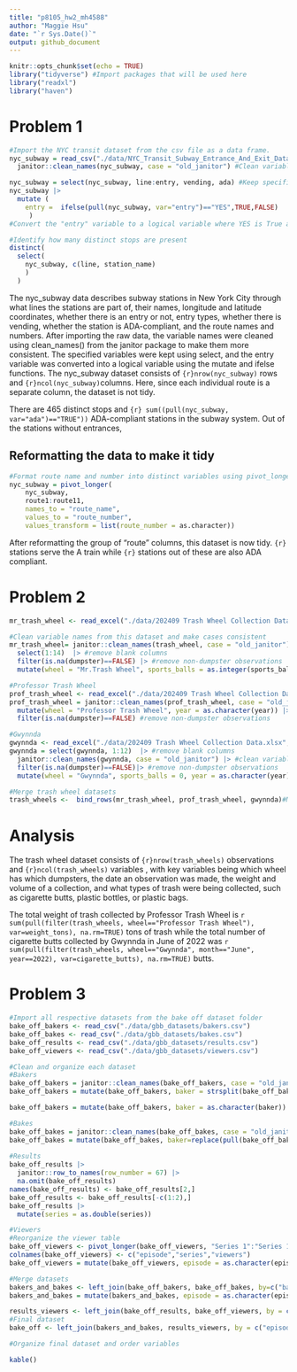 ```yaml
---
title: "p8105_hw2_mh4588"
author: "Maggie Hsu"
date: "`r Sys.Date()`"
output: github_document
---
```


```r
knitr::opts_chunk$set(echo = TRUE)
library("tidyverse") #Import packages that will be used here
library("readxl")
library("haven")
```

# Problem 1
```r
#Import the NYC transit dataset from the csv file as a data frame. 
nyc_subway = read_csv("./data/NYC_Transit_Subway_Entrance_And_Exit_Data.csv") |> 
  janitor::clean_names(nyc_subway, case = "old_janitor") #Clean variable names using the clean_names function

nyc_subway = select(nyc_subway, line:entry, vending, ada) #Keep specified variables
nyc_subway |>
  mutate ( 
    entry =  ifelse(pull(nyc_subway, var="entry")=="YES",TRUE,FALSE)
     )
#Convert the "entry" variable to a logical variable where YES is True and NO is False

#Identify how many distinct stops are present 
distinct(
  select(
    nyc_subway, c(line, station_name)
    )
  )

```

The nyc_subway data describes subway stations in New York City through what lines the stations are part of, their names, longitude and latitude coordinates, whether there is an entry or not, entry types, whether there is vending, whether the station is ADA-compliant, and the route names and numbers. After importing the raw data, the variable names were cleaned using clean_names() from the janitor package to make them more consistent. The specified variables were kept using select, and the entry variable was converted into a logical variable using the mutate and ifelse functions. The nyc_subway dataset consists of `{r}nrow(nyc_subway)` rows and `{r}ncol(nyc_subway)`columns. Here, since each individual route is a separate column, the dataset is not tidy. 

There are 465 distinct stops and `{r} sum((pull(nyc_subway, var="ada")=="TRUE"))` ADA-compliant stations in the subway system. Out of the stations without entrances, 


## Reformatting the data to make it tidy
```r
#Format route name and number into distinct variables using pivot_longer
nyc_subway = pivot_longer(
    nyc_subway, 
    route1:route11,
    names_to = "route_name", 
    values_to = "route_number",
    values_transform = list(route_number = as.character)) 

```
After reformatting the group of "route" columns, this dataset is now tidy. `{r}` stations serve the A train while `{r}` stations out of these are also ADA compliant. 

# Problem 2
```r
mr_trash_wheel <- read_excel("./data/202409 Trash Wheel Collection Data.xlsx", sheet = 1) #Read dataset and omit non-data entries

#Clean variable names from this dataset and make cases consistent
mr_trash_wheel= janitor::clean_names(trash_wheel, case = "old_janitor") |>
  select(1:14)  |> #remove blank columns
  filter(is.na(dumpster)==FALSE) |> #remove non-dumpster observations
  mutate(wheel = "Mr.Trash Wheel", sports_balls = as.integer(sports_balls)) #add wheel variable which identifies which trash wheel and round sports balls to the nearest integer

#Professor Trash Wheel
prof_trash_wheel <- read_excel("./data/202409 Trash Wheel Collection Data.xlsx", sheet = 2) #Read the dataset and omit non-data entries for Professor Trash Wheel
prof_trash_wheel = janitor::clean_names(prof_trash_wheel, case = "old_janitor") |> #Clean variable names
  mutate(wheel = "Professor Trash Wheel", year = as.character(year)) |> #add wheel identifier 
  filter(is.na(dumpster)==FALSE) #remove non-dumpster observations

#Gwynnda
gwynnda <- read_excel("./data/202409 Trash Wheel Collection Data.xlsx", sheet = 3, range="A2:L66") #Read the dataset and omit any non-data entries for Gwynnda
gwynnda = select(gwynnda, 1:12)  |> #remove blank columns
  janitor::clean_names(gwynnda, case = "old_janitor") |> #clean variable names
  filter(is.na(dumpster)==FALSE)|> #remove non-dumpster observations
  mutate(wheel = "Gwynnda", sports_balls = 0, year = as.character(year)) #add wheel identifier, add a sports ball column, and convert year to character so it can be merged with the other datasets

#Merge trash wheel datasets
trash_wheels <-  bind_rows(mr_trash_wheel, prof_trash_wheel, gwynnda)#Merge all data frames into one large dataframe
```

# Analysis
The trash wheel dataset consists of `{r}nrow(trash_wheels)` observations and  `{r}ncol(trash_wheels)` variables , with key variables being which wheel has which dumpsters, the date an observation was made, the weight and volume of a collection, and what types of trash were being collected, such as cigarette butts, plastic bottles, or plastic bags.

The total weight of trash collected by Professor Trash Wheel is `r sum(pull(filter(trash_wheels, wheel=="Professor Trash Wheel"), var=weight_tons), na.rm=TRUE)` tons of trash while the total number of cigarette butts collected by Gwynnda in June of 2022 was `r sum(pull(filter(trash_wheels, wheel=="Gwynnda", month=="June", year==2022), var=cigarette_butts), na.rm=TRUE) ` butts. 

# Problem 3
```r
#Import all respective datasets from the bake off dataset folder
bake_off_bakers <- read_csv("./data/gbb_datasets/bakers.csv")
bake_off_bakes <- read_csv("./data/gbb_datasets/bakes.csv")
bake_off_results <- read_csv("./data/gbb_datasets/results.csv")
bake_off_viewers <- read_csv("./data/gbb_datasets/viewers.csv")

#Clean and organize each dataset 
#Bakers
bake_off_bakers = janitor::clean_names(bake_off_bakers, case = "old_janitor") #clean variable names
bake_off_bakers = mutate(bake_off_bakers, baker = strsplit(bake_off_bakers$baker_name, " .*")) #add column with just first names so it can be joined with the other tables based on name

bake_off_bakers = mutate(bake_off_bakers, baker = as.character(baker))

#Bakes
bake_off_bakes = janitor::clean_names(bake_off_bakes, case = "old_janitor") #clean variable names
bake_off_bakes = mutate(bake_off_bakes, baker=replace(pull(bake_off_bakes, var="baker"),pull(bake_off_bakes, var="baker")=='"Jo"',"Jo")) #remove quotation marks off "Jo" in the table
       
#Results
bake_off_results |>
  janitor::row_to_names(row_number = 67) |>
  na.omit(bake_off_results)
names(bake_off_results) <- bake_off_results[2,]
bake_off_results <- bake_off_results[-c(1:2),]
bake_off_results |>
  mutate(series = as.double(series))

#Viewers
#Reorganize the viewer table
bake_off_viewers <- pivot_longer(bake_off_viewers, "Series 1":"Series 10",names_to="series", values_to="viewers")
colnames(bake_off_viewers) <- c("episode","series","viewers")
bake_off_viewers = mutate(bake_off_viewers, episode = as.character(episode))

#Merge datasets
bakers_and_bakes <- left_join(bake_off_bakers, bake_off_bakes, by=c("baker", "series"))
bakers_and_bakes = mutate(bakers_and_bakes, episode = as.character(episode), series = as.character(series)) #edit variable type to match variable types for the other table so it can be merged

results_viewers <- left_join(bake_off_results, bake_off_viewers, by = c("episode","series"))
#Final dataset
bake_off <- left_join(bakers_and_bakes, results_viewers, by = c("episode","series", "baker"))

#Organize final dataset and order variables

kable()

```